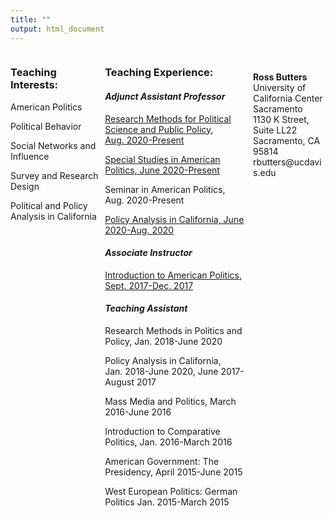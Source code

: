 ```yaml
---
title: ""
output: html_document
---
```


<style>
  .column-left{
    float: left;
    width: 30%;
    text-align: left;
  }
  .column-center{
    display: inline-block;
    width: 47%;
    text-align: left;
  }
  .column-right{
    float: right;
    width: 23%;
    text-align: left;
  }
</style>

<div class="column-left">

### **Teaching Interests:**

American Politics

Political Behavior 

Social Networks and Influence 

Survey and Research Design

Political and Policy Analysis in California
</div>


<div class="column-center">
### **Teaching Experience:**

#### *Adjunct Assistant Professor*

[Research Methods for Political Science and Public Policy, Aug. 2020-Present](Pol 196E Syllabus.pdf)

[Special Studies in American Politics, June 2020-Present](POL 193-Syllabus.pdf)

Seminar in American Politics, Aug. 2020-Present

[Policy Analysis in California, June 2020-Aug. 2020](Pol 195 Syllabus.pdf)

#### *Associate Instructor*

[Introduction to American Politics, Sept. 2017-Dec. 2017](Pol_1_Syllabus_2017F.pdf)

#### *Teaching Assistant*

Research Methods in Politics and Policy, Jan. 2018-June 2020

Policy Analysis in California, Jan. 2018-June 2020, June 2017-August 2017 

Mass Media and Politics, March 2016-June 2016

Introduction to Comparative Politics, Jan. 2016-March 2016

American Government: The Presidency, April 2015-June 2015

West European Politics: German Politics Jan. 2015-March 2015

<!-- Global site tag (gtag.js) - Google Analytics -->
<script async src="https://www.googletagmanager.com/gtag/js?id=UA-125325302-1"></script>
<script>
  window.dataLayer = window.dataLayer || [];
  function gtag(){dataLayer.push(arguments);}
  gtag('js', new Date());

  gtag('config', 'UA-125325302-1');
</script>

</div>

<div class="column-right">
<br>
**Ross Butters** <br />
University of California Center Sacramento <br />
1130 K Street, Suite LL22 <br />
Sacramento, CA 95814 <br />
rbutters@ucdavis.edu 
</div>

